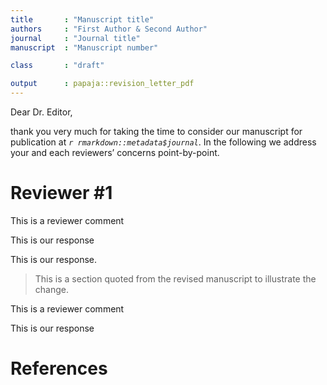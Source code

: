 ```yaml
---
title       : "Manuscript title"
authors     : "First Author & Second Author"
journal     : "Journal title"
manuscript  : "Manuscript number"

class       : "draft"

output      : papaja::revision_letter_pdf
---
```


Dear Dr. Editor,

thank you very much for taking the time to consider our manuscript for publication at _`r rmarkdown::metadata$journal`_.
In the following we address your and each reviewers' concerns point-by-point.


# Reviewer \#1

\RC
This is a reviewer comment

This is our response

\Assignment{First Author}
\WorkInProgress
\Easy


\RC{This is the first paragraph of a long reviewer comment

This is the second paragraph}

This is our response.

> This is a section quoted from the revised manuscript to illustrate the change.

\Assignment{Second Author}
\AlmostDone
\Medium


\RC
This is a reviewer comment

This is our response

\Assignment{First Author}
\Done
\TimeConsuming
\Hard
\NotEstimated


\clearpage

# References

\begingroup

<div id="refs"></div>

\endgroup
